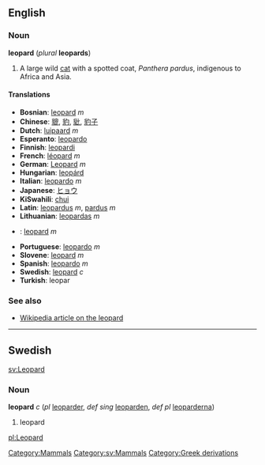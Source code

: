 ==English==
[[Category:Mammals]]

=== Noun ===
'''leopard''' (''plural'' '''leopards''')

#A large wild [[cat]] with a spotted coat, ''Panthera pardus'', indigenous to Africa and Asia.

==== Translations ====
*'''Bosnian''': [[leopard]] ''m''
*'''Chinese''': [[貔]], [[豹]], [[豼]], [[豹子]]
*'''Dutch''': [[luipaard]] ''m''
*'''Esperanto''': [[leopardo]]
*'''Finnish''': [[leopardi]]
*'''French''': [[léopard]] ''m''
*'''German''': [[Leopard]] ''m''
*'''Hungarian''': [[leopárd]]
*'''Italian''': [[leopardo]] ''m''
*'''Japanese''': [[ヒョウ]]
*'''KiSwahili''': [[chui]]
*'''Latin''': [[leopardus]] ''m'', [[pardus]] ''m''
*'''Lithuanian''': [[leopardas]] ''m''
*{{no}}: [[leopard]] ''m''
*'''Portuguese''': [[leopardo]] ''m''
*'''Slovene''': [[leopard]] ''m''
*'''Spanish''': [[leopardo]] ''m''
*'''Swedish''': [[leopard#Swedish|leopard]] ''c''
*'''Turkish''': leopar

===See also===
*[[w:Leopard|Wikipedia article on the leopard]]

----

==Swedish==
[[sv:Leopard]]
[[Category:sv:Mammals]]
===Noun===
'''leopard''' ''c'' (''pl'' [[leoparder]], ''def sing'' [[leoparden]], ''def pl'' [[leoparderna]])

#leopard

[[pl:Leopard]]
[[Category:Greek derivations]]